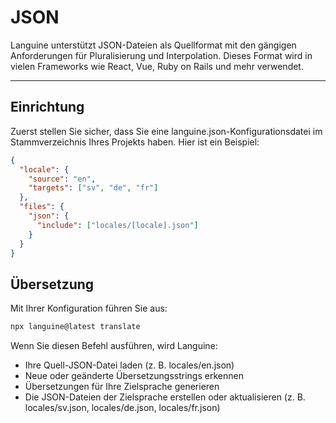 # JSON

Languine unterstützt JSON-Dateien als Quellformat mit den gängigen Anforderungen für Pluralisierung und Interpolation. Dieses Format wird in vielen Frameworks wie React, Vue, Ruby on Rails und mehr verwendet.


---


## Einrichtung

Zuerst stellen Sie sicher, dass Sie eine languine.json-Konfigurationsdatei im Stammverzeichnis Ihres Projekts haben. Hier ist ein Beispiel:

```json
{
  "locale": {
    "source": "en",
    "targets": ["sv", "de", "fr"]
  },
  "files": {
    "json": {
      "include": ["locales/[locale].json"]
    }
  }
}

```

## Übersetzung

Mit Ihrer Konfiguration führen Sie aus:

```bash
npx languine@latest translate
```

Wenn Sie diesen Befehl ausführen, wird Languine:

- Ihre Quell-JSON-Datei laden (z. B. locales/en.json)
- Neue oder geänderte Übersetzungsstrings erkennen
- Übersetzungen für Ihre Zielsprache generieren
- Die JSON-Dateien der Zielsprache erstellen oder aktualisieren (z. B. locales/sv.json, locales/de.json, locales/fr.json)
